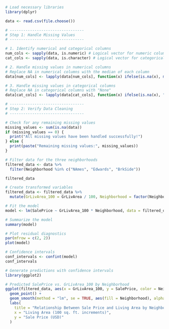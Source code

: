 ```r
# Load necessary libraries
library(dplyr)

data <- read.csv(file.choose())
```

```r

# ---------------------------------
# Step 1: Handle Missing Values
# ---------------------------------

# 1. Identify numerical and categorical columns
num_cols <- sapply(data, is.numeric) # Logical vector for numeric columns
cat_cols <- sapply(data, is.character) # Logical vector for categorical columns

# 2. Handle missing values in numerical columns
# Replace NA in numerical columns with the median of each column
data[num_cols] <- lapply(data[num_cols], function(x) ifelse(is.na(x), median(x, na.rm = TRUE), x))

# 3. Handle missing values in categorical columns
# Replace NA in categorical columns with "None"
data[cat_cols] <- lapply(data[cat_cols], function(x) ifelse(is.na(x), "None", x))

# ---------------------------------
# Step 2: Verify Data Cleaning
# ---------------------------------

# Check for any remaining missing values
missing_values <- sum(is.na(data))
if (missing_values == 0) {
  print("All missing values have been handled successfully!")
} else {
  print(paste("Remaining missing values:", missing_values))
}

```

```r
# Filter data for the three neighborhoods
filtered_data <- data %>%
  filter(Neighborhood %in% c("NAmes", "Edwards", "BrkSide"))

```

```r
filtered_data
```



```r
# Create transformed variables
filtered_data <- filtered_data %>%
  mutate(GrLivArea_100 = GrLivArea / 100, Neighborhood = factor(Neighborhood))

```

```r
# Fit the model
model <- lm(SalePrice ~ GrLivArea_100 * Neighborhood, data = filtered_data)

# Summarize the model
summary(model)

```

```r
# Plot residual diagnostics
par(mfrow = c(2, 2))
plot(model)

```
```r
# Confidence intervals
conf_intervals <- confint(model)
conf_intervals

```
```r
# Generate predictions with confidence intervals
library(ggplot2)

# Predicted SalePrice vs. GrLivArea_100 by Neighborhood
ggplot(filtered_data, aes(x = GrLivArea_100, y = SalePrice, color = Neighborhood)) +
  geom_point() +
  geom_smooth(method = "lm", se = TRUE, aes(fill = Neighborhood), alpha = 0.3) +
  labs(
    title = "Relationship Between Sale Price and Living Area by Neighborhood",
    x = "Living Area (100 sq. ft. increments)",
    y = "Sale Price (USD)"
  )

```


